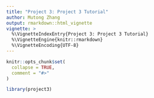 ```yaml
---
title: "Project 3: Project 3 Tutorial"
author: Mutong Zhang
output: rmarkdown::html_vignette
vignette: >
  %\VignetteIndexEntry{Project 3: Project 3 Tutorial}
  %\VignetteEngine{knitr::rmarkdown}
  %\VignetteEncoding{UTF-8}
---
```


```r
knitr::opts_chunk$set(
  collapse = TRUE,
  comment = "#>"
)
```

```r
library(project3)
```
